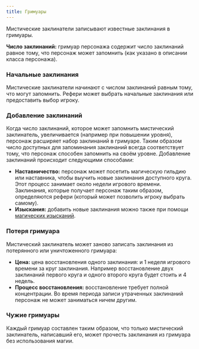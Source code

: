 ```yaml
---
title: Гримуары
---
```



Мистические заклинатели записывают известные заклинания в гримуары.

**Число заклинаний:** гримуар персонажа содержит число заклинаний равное тому, что персонаж может запомнить (как указано в описании класса персонажа).

### Начальные заклинания

Мистические заклинатели начинают с числом заклинаний равным тому, что могут запомнить. Рефери может выбрать начальные заклинания или предоставить выбор игроку.

### Добавление заклинаний

Когда число заклинаний, которое может запомнить мистический заклинатель, увеличивается (например при повышении уровня), персонаж расширяет набор заклинаний в гримуаре. Таким образом число доступных для запоминания заклинаний всегда соответствует тому, что персонаж способен запомнить на своём уровне. Добавление заклинаний происходит следующими способами:

- **Наставничество:** персонаж может посетить магическую гильдию или наставника, чтобы выучить новые заклинания доступного круга. Этот процесс занимает около недели игрового времени. Заклинания, которые получает персонаж таким образом, определяются рефери (который может позволить игроку выбрать самому).
- **Изыскания:** добавить новые заклинания можно также при помощи [магических изысканий](/magic/magic/magical-research).

### Потеря гримуара

Мистический заклинатель может заново записать заклинания из потерянного или уничтоженного гримуара:

- **Цена:** цена восстановления одного заклинания: <Coin v="1000" /> и 1 неделя игрового времени за круг заклинания. Например восстановление двух заклинаний первого круга и одного второго круга будет стоить <Coin v="4000" /> и 4 недель.
- **Процесс восстановления:** восстановление требует полной концентрации. Во время периода записи утраченных заклинаний персонаж не может заниматься ничем другим.

### Чужие гримуары

Каждый гримуар составлен таким образом, что только мистический заклинатель, написавший его, может прочесть заклинания из гримуара без использования магии.
